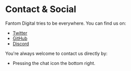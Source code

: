 # Contact & Social

Fantom Digital tries to be everywhere. You can find us on:

- [Twitter](/)
- [GitHub](/)
- [Discord](/)

You're always welcome to contact us directly by:
- Pressing the chat icon the bottom right.